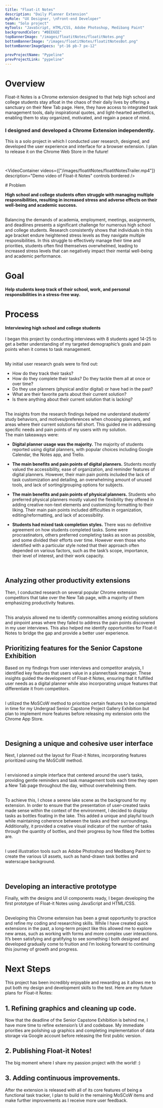 ```yaml
---
title: "Float-it Notes"
description: "Daily Planner Extension"
myRole: "UX Designer, \nFront-end Developer"
team: "Solo project"
myTools: "JavaScript, HTML/CSS, Adobe Photoshop, Medibang Paint"
backgroundColor: "#BEE6EE"
topBannerImage: "/images/floatitNotes/floatitNotes.png"
bottomBannerImage: "/images/floatitNotes/floatitNotesBot.png"
bottomBannerImageSpecs: "pt-16 pb-7 px-12"

prevProjectName: "Pypeline"
prevProjectLink: "pypeline"
---
```


# Overview

Float-it Notes is a Chrome extension designed to that help high school and college students stay afloat in the chaos of their daily lives by offering a sanctuary on their New Tab page. Here, they have access to integrated task management tools, daily inspirational quotes, and light-hearted aesthetics, enabling them to stay organized, motivated, and regain a peace of mind.

### I designed and developed a Chrome Extension independently.

This is a solo project in which I conducted user research, designed, and developed the user experience and interface for a browser extension. I plan to release it on the Chrome Web Store in the future!

<br />

<VideoContainer
  videos={["/images/floatitNotes/floatitNotesTrailer.mp4"]}
  description="Demo video of Float-it Notes"
  controls
  bordered
/>

<div className="projectColorBlock" style={{backgroundColor: "#E5F5F8"}}>
# Problem

**High school and college students often struggle with managing multiple responsibilities, resulting in increased stress and adverse effects on their well-being and academic success.**

<br />
Balancing the demands of academia, employment, meetings, assignments, and deadlines
presents a significant challenge for numerous high school and college students. Research
consistently shows that individuals in this age bracket endure heightened stress
levels as they navigate multiple responsibilities. In this struggle to effectively
manage their time and priorities, students often find themselves overwhelmed, leading
to increased stress levels that can negatively impact their mental well-being and
academic performance.

# Goal

**Help students keep track of their school, work, and personal responsibilities in a stress-free way.**

</div>

# Process

#### Interviewing high school and college students

I began this project by conducting interviews with 8 students aged 14-25 to get a better understanding of my targeted demographic’s goals and pain points when it comes to task management.

<br />
My initial user research goals were to find out:

- How do they track their tasks?
- How do they complete their tasks? Do they
  tackle them all at once or over time?
- Do they use planners (physical and/or digital)
  or have had in the past?
- What are their favorite parts about their current solution?
- Is there anything about their current solution that is lacking?

<br />
The insights from the research findings helped me understand students’ study behaviors,
and motives/preferences when choosing planners, and areas where their current solutions
fall short. This guided me in addressing specific needs and pain points of my users
with my solution.

<br />
The main takeaways were:

- **Digital planner usage was the majority.** The majority of students reported
  using digital planners, with popular choices including Google Calendar, the Notes
  app, and Trello.

- **The main benefits and pain points of digital planners.** Students mostly
  valued the accessibility, ease of organization, and reminder features of digital
  planners. However, their main pain points included the lack of task customization
  and detailing, an overwhelming amount of unused tools, and lack of sorting/grouping
  options for subjects.

- **The main benefits and pain points of physical planners.** Students who preferred
  physical planners mostly valued the flexibility they offered in adding creative non-text
  elements and customizing formatting to their liking. Their main pain points included
  difficulties in organization, editing/reformatting, and lack of accessibility.

- **Students had mixed task completion styles.** There was no definitive agreement
  on how students completed tasks. Some were procrastinators, others preferred completing
  tasks as soon as possible, and some divided their efforts over time. However even
  those who identified with a particular style noted that their approach often depended
  on various factors, such as the task’s scope, importance, their level of interest,
  and their work capacity.

<br />
<ImageContainer
  images={["/images/floatitNotes/floatitNotesUserInterview.png"]}
  description="% indicates the proportion of participants who expressed these feelings, with overlaps"
/>

## Analyzing other productivity extensions

Then, I conducted research on several popular Chrome extension competitors that take over the New Tab page, with a majority of them emphasizing productivity features.

<br />
This analysis allowed me to identify commonalities among existing solutions and pinpoint
areas where they failed to address the pain points discovered in my user interviews.
This also helped me identify opportunities for Float-it Notes to bridge the gap and
provide a better user experience.

<br />
<ImageContainer
  images={["/images/floatitNotes/floatitNotesCompAnalysis.png"]}
  description="Competitor analysis of similar popular Chrome extensions"
  bordered
/>

## Prioritizing features for the Senior Capstone Exhibition

Based on my findings from user interviews and competitor analysis, I identified key features that users value in a planner/task manager. These insights guided the development of Float-it Notes, ensuring that it fulfilled user needs as a digital planner while also incorporating unique features that differentiate it from competitors.

<br />I utilized the MoSCoW method to prioritize certain features to be
completed in time for my Undergrad Senior Capstone Project Gallery Exhibition
but plan to implement more features before releasing my extension onto the
Chrome App Store.

<br />
<ImageContainer
  images={["/images/floatitNotes/floatitNotesPrioritization.png"]}
  description="Feature prioritization with MoSCoW"
  bordered
/>

## Designing a unique and cohesive user interface

Next, I planned out the layout for Float-it Notes, incorporating features prioritized using the MoSCoW method.

<br />I envisioned a simple interface that centered around the user’s tasks,
providing gentle reminders and task management tools each time they open a New
Tab page throughout the day, without overwhelming them.

<br />
To achieve this, I chose a serene lake scene as the background for my extension.
In order to ensure that the presentation of user-created tasks made sense within
the context of the environment, I decided to display tasks as bottles floating in
the lake. This added a unique and playful touch while maintaining coherence between
the tasks and their surroundings. Additionally, it provided a creative visual indicator
of the number of tasks through the quantity of bottles, and their progress by how
filled the bottles are.

<br />I used illustration tools such as Adobe Photoshop and Medibang Paint to
create the various UI assets, such as hand-drawn task bottles and waterscape
background.

<br />
<div className="flex justify-center *:w-96">
  <ImageContainer
    images={["/images/floatitNotes/floatitNotesSketch.png"]}
    description="An early rough sketch of the interface"
    bordered
  />
</div>

## Developing an interactive prototype

Finally, with the designs and UI components ready, I began developing the first prototype of Float-it Notes using JavaScript and HTML/CSS.

<br />
Developing this Chrome extension has been a great opportunity to practice and refine
my coding and researching skills. While I have created quick extensions in the past,
a long-term project like this allowed me to explore new areas, such as working with
forms and more complex user interactions. It’s been satisfying and gratifying to
see something I both designed and developed gradually come to fruition and I’m looking
forward to continuing this journey of growth and progress.

# Next Steps

This project has been incredibly enjoyable and rewarding as it allows me to put both my design and development skills to the test. Here are my future plans for Float-it Notes:

## 1. Refining graphics and cleaning up code.

Now that the deadline of the Senior Capstone Exhibition is behind me, I have more time to refine extension’s UI and codebase. My immediate priorities are polishing up graphics and completing implementation of data storage via Google account before releasing the first public version.

## 2. Publishing Float-it Notes!

The big moment where I share my passion project with the world! :)

## 3. Adding continuous improvements.

After the extension is released with all of its core features of being a functional task tracker, I plan to build in the remaining MoSCoW items and make further improvements as I receive more user feedback.
